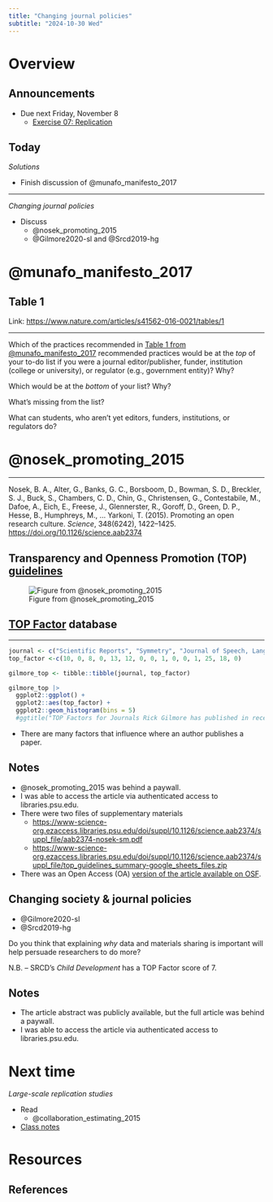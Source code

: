 ```yaml
---
title: "Changing journal policies"
subtitle: "2024-10-30 Wed"
---
```


# Overview

## Announcements

- [Due next Friday, November 8]{.orange_due}
    - [Exercise 07: Replication](../exercises/ex06-replication.qmd)

## Today

*Solutions*

- Finish discussion of @munafo_manifesto_2017

---

*Changing journal policies*

- Discuss
    - @nosek_promoting_2015
    - @Gilmore2020-sl and @Srcd2019-hg
    
# @munafo_manifesto_2017

## Table 1

Link: <https://www.nature.com/articles/s41562-016-0021/tables/1>

---

::: {.callout-note}

Which of the practices recommended in [Table 1 from @munafo_manifesto_2017](https://www.nature.com/articles/s41562-016-0021/tables/1) recommended practices would be at the *top* of your to-do list if you were a journal editor/publisher, funder, institution (college or university), or regulator (e.g., government entity)? Why?

Which would be at the *bottom* of your list? Why?

What's missing from the list?

What can students, who aren't yet editors, funders, institutions, or regulators do?

:::

# @nosek_promoting_2015
    
---

Nosek, B. A., Alter, G., Banks, G. C., Borsboom, D., Bowman, S. D., Breckler, S. J., Buck, S., Chambers, C. D., Chin, G., Christensen, G., Contestabile, M., Dafoe, A., Eich, E., Freese, J., Glennerster, R., Goroff, D., Green, D. P., Hesse, B., Humphreys, M., … Yarkoni, T. (2015). Promoting an open research culture. *Science*, 348(6242), 1422–1425. <https://doi.org/10.1126/science.aab2374>

## Transparency and Openness Promotion (TOP) [guidelines](https://cos.io/top)

![Figure from @nosek_promoting_2015](https://www.science.org/cms/10.1126/science.aab2374/asset/2679c1cf-6388-48d7-9268-ca28a95a4d5c/assets/graphic/348_1422_f2.jpeg){fig-align="center"}

## [TOP Factor](https://topfactor.org/journals) database

---

```r
journal <- c("Scientific Reports", "Symmetry", "Journal of Speech, Language, and Hearing Research", "Journal of eScience Librarianship", "Infant and Child Development", "Developmental Psychology", "Computers in Electronics and Agriculture", "Journal of Motor Behavior", "Journal of Experimental Child Psychology", "Child Development Perspectives", "Advances in Intelligent Systems and Computing", "Neuropsychologia", "Advances in Methods and Practices in Psychological Science", "Nature Human Behavior", "Annals of the New York Academy of Sciences")
top_factor <-c(10, 0, 8, 0, 13, 12, 0, 0, 1, 0, 0, 1, 25, 18, 0)

gilmore_top <- tibble::tibble(journal, top_factor)

gilmore_top |>
  ggplot2::ggplot() +
  ggplot2::aes(top_factor) +
  ggplot2::geom_histogram(bins = 5)
  #ggtitle("TOP Factors for Journals Rick Gilmore has published in recently")
```

- There are many factors that influence where an author publishes a paper.

## Notes

- @nosek_promoting_2015 was behind a paywall.
- I was able to access the article via authenticated access to libraries.psu.edu.
- There were two files of supplementary materials
  - <https://www-science-org.ezaccess.libraries.psu.edu/doi/suppl/10.1126/science.aab2374/suppl_file/aab2374-nosek-sm.pdf>
  - <https://www-science-org.ezaccess.libraries.psu.edu/doi/suppl/10.1126/science.aab2374/suppl_file/top_guidelines_summary-google_sheets_files.zip>
- There was an Open Access (OA) [version of the article available on OSF](https://osf.io/vj54c/).

## Changing society & journal policies

- @Gilmore2020-sl
- @Srcd2019-hg

::: {.callout-note}
Do you think that explaining *why* data and materials sharing is important will help persuade researchers to do more?

N.B. -- SRCD's *Child Development* has a TOP Factor score of 7.
:::

## Notes

- The article abstract was publicly available, but the full article was behind a paywall.
- I was able to access the article via authenticated access to libraries.psu.edu.

# Next time

*Large-scale replication studies*

- Read
    - @collaboration_estimating_2015
- [Class notes](wk10-2024-11-01-replication.qmd)

# Resources

## References